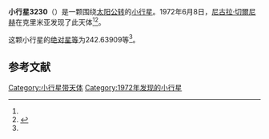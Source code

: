 {{Infobox planet
| bgcolour = #FFFFC0
| name = 3230 Vampilov
| symbol = 
| image = 
| caption = 
| discovery = yes
| discovery_ref = 
| discoverer = [[尼古拉·切爾尼赫|尼古拉·切爾尼赫]]
| discovery_site = [[克里米亚|克里米亚]] 
| discovered = 1972年6月8日
| designations = yes
| mp_name = 
| named_after = 
| alt_names = 1972 LE/ 1979 YA3 / 1983 JJ
| mp_category = [[主带小行星|主带小行星]]
| orbit_ref = <ref name="a">[http://ssd.jpl.nasa.gov/sbdb.cgi?sstr=3230 3230 Vampilov] {{Wayback|url=http://ssd.jpl.nasa.gov/sbdb.cgi?sstr=3230 |date=20200917224638 }}，小行星數據庫瀏覽器（JPL Small-Body Database Browser）－[[美国国家航空航天局|美国国家航空航天局]]喷气推进实验室</ref>
| epoch = 2456400.5 (2013年4月18日更新)
| aphelion = {{convert|4.1547062|AU|km|3|abbr=on|lk=out}}
| perihelion = {{convert|2.1686982|AU|km|3|abbr=on}}
| semimajor = {{convert|3.1617022|AU|km|3|abbr=on}}
| eccentricity = 0.3140726
| period = 2053.429787 [[日|日]]<br />5.62[[儒略年|儒略年]]
| avg_speed = 
| inclination = 15.46805
| asc_node = 74.71264
| mean_anomaly = 
| arg_peri = 242.63909
| satellites = 
| physical_characteristics = yes
| dimensions = 
| mass = 
| density = 
| surface_grav = 
| escape_velocity = 
| sidereal_day = 
| axial_tilt = 
| pole_ecliptic_lat = 
| pole_ecliptic_lon = 
| albedo = 
| temperatures= 
| temp_name1 = 
| mean_temp_1 = 
| max_temp_1 = 
| temp_name2 = 
| max_temp_2 = 
| spectral_type = 
| abs_magnitude = 242.63909
}}

'''小行星3230'''（{{lang-en|3230 Vampilov}}）是一颗围绕[[太阳|太阳]][[公转|公转]]的[[小行星|小行星]]。1972年6月8日，[[尼古拉·切爾尼赫|尼古拉·切爾尼赫]]在克里米亚发现了此天体<ref name="a" /><ref>{{cite news|title=小行星列表|url=http://cfa-www.harvard.edu/iau/lists/NumberedMPs.txt|accessdate=2013-07-08|newspaper=哈佛大学|archive-date=2008-05-17|archive-url=https://web.archive.org/web/20080517010638/http://cfa-www.harvard.edu/iau/lists/NumberedMPs.txt|dead-url=no}}</ref>。

这颗小行星的[[绝对星等|绝对星等]]为242.63909等<ref name="a" />。

==参考文献==
{{reflist}}
{{Minor Planet Number|[[小行星3229|小行星3229]]|[[小行星3231|小行星3231]]}}

{{小天体}}

[[Category:小行星带天体|Category:小行星带天体]]
[[Category:1972年发现的小行星|Category:1972年发现的小行星]]

{{asteroid-stub}}